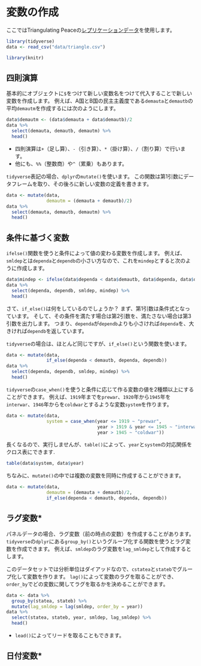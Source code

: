 # 変数の作成 {#create-vars}

ここではTriangulating Peaceの[レプリケーションデータ](data/triangle.csv)を使用します。

```r
library(tidyverse)
data <- read_csv("data/triangle.csv")
```

```r
library(knitr)
```

## 四則演算

基本的にオブジェクトに`$`をつけて新しい変数名をつけて代入することで新しい変数を作成します。
例えば、A国とB国の民主主義度である`demauta`と`demautb`の平均`demautm`を作成するには次のようにします。

```r
data$demautm <- (data$demauta + data$demautb)/2
data %>% 
  select(demauta, demautb, demautm) %>% 
  head()
```

- 四則演算は`+`（足し算）、`-`（引き算）、`*`（掛け算）、`/`（割り算）で行います。
- 他にも、`%%`（整数商）や`^`（累乗）もあります。

`tidyverse`表記の場合、`dplyr`の`mutate()`を使います。
この関数は第1引数にデータフレームを取り、その後ろに新しい変数の定義を書きます。

```r
data <- mutate(data, 
               demautm = (demauta + demautb)/2)
data %>% 
  select(demauta, demautb, demautm) %>% 
  head()
```

## 条件に基づく変数

`ifelse()`関数を使うと条件によって値の変わる変数を作成します。
例えば、`smldep`とは`dependa`と`dependb`の小さい方なので、これを`mindep`とすると次のように作成します。

```r
data$mindep <- ifelse(data$dependa < data$demautb, data$dependa, data$dependb)
data %>% 
  select(dependa, dependb, smldep, mindep) %>% 
  head()
```

さて、`if_else()`は何をしているのでしょうか？
まず、第1引数は条件式となっています。
そして、その条件を満たす場合は第2引数を、満たさない場合は第3引数を出力します。
つまり、`dependa`が`dependb`よりも小さければ`dependa`を、大きければ`dependb`を返しています。

`tidyverse`の場合は、ほとんど同じですが、`if_else()`という関数を使います。

```r
data <- mutate(data,
               if_else(dependa < demautb, dependa, dependb))
data %>% 
  select(dependa, dependb, smldep, mindep) %>% 
  head()
```

`tidyverse`の`case_when()`を使うと条件に応じて作る変数の値を2種類以上にすることができます。
例えば、`1919`年までを`prewar`、`1920`年から`1945`年を`interwar`、`1946`年からを`coldwar`とするような変数`system`を作ります。

```r
data <- mutate(data, 
               system = case_when(year <= 1919 ~ "prewar",
                                  year > 1919 & year <= 1945 ~ "interwar",
                                  year > 1945 ~ "coldwar"))
```

長くなるので、実行しませんが、`table()`によって、`year`と`system`の対応関係をクロス表にできます.

```r
table(data$system, data$year)
```

ちなみに、`mutate()`の中では複数の変数を同時に作成することができます。

```r
data <- mutate(data, 
               demautm = (demauta + demautb)/2,
               if_else(dependa < demautb, dependa, dependb))
```

## ラグ変数*

パネルデータの場合、ラグ変数（前の時点の変数）を作成することがあります。
`tidyverse`の`dplyr`にある`group_by()`というグループ化する関数を使うとラグ変数を作成できます。
例えば、`smldep`のラグ変数を`lag_smldep`として作成するとします。

このデータセットでは分析単位はダイアッドなので、`cstatea`と`stateb`でグループ化して変数を作ります。
`lag()`によって変数のラグを取ることができ、`order_by`でどの変数に関してラグを取るかを決めることができます。

```r
data <- data %>% 
  group_by(statea, stateb) %>% 
  mutate(lag_smldep = lag(smldep, order_by = year))
data %>% 
  select(statea, stateb, year, smldep, lag_smldep) %>% 
  head()
```

- `lead()`によってリードを取ることもできます。

## 日付変数*